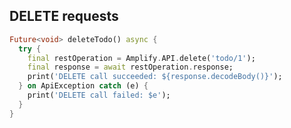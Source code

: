 ## DELETE requests

```dart
Future<void> deleteTodo() async {
  try {
    final restOperation = Amplify.API.delete('todo/1');
    final response = await restOperation.response;
    print('DELETE call succeeded: ${response.decodeBody()}');
  } on ApiException catch (e) {
    print('DELETE call failed: $e');
  }
}
```



